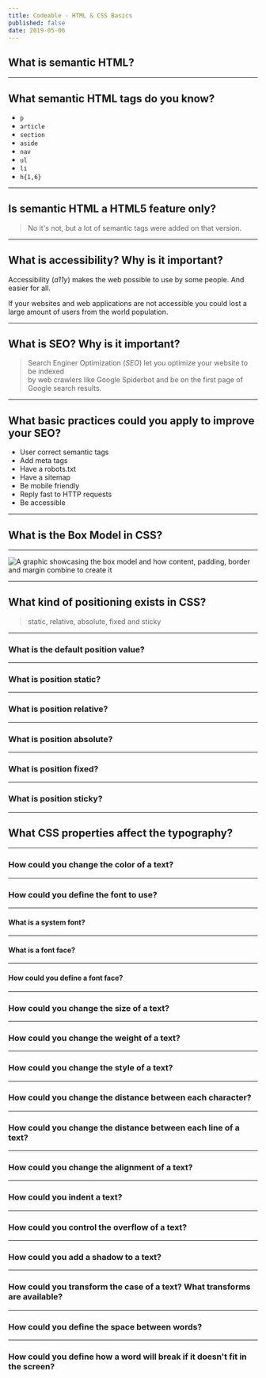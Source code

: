 ```yaml
---
title: Codeable - HTML & CSS Basics
published: false
date: 2019-05-06
---
```


## What is semantic HTML?

---

## What semantic HTML tags do you know?

- `p`
- `article`
- `section`
- `aside`
- `nav`
- `ul`
- `li`
- `h{1,6}`

---

## Is semantic HTML a HTML5 feature only?

> No it's not, but a lot of semantic tags were added on that version.

---

## What is accessibility? Why is it important?

Accessibility (_a11y_) makes the web possible to use by some people. And easier for all.

If your websites and web applications are not accessible you could lost a large amount of users from the world population.

---

## What is SEO? Why is it important?

> Search Enginer Optimization (_SEO_) let you optimize your website to be indexed<br/> by web crawlers like Google Spiderbot and be on the first page of Google search results.

---

## What basic practices could you apply to improve your SEO?

- User correct semantic tags
- Add meta tags
- Have a robots.txt
- Have a sitemap
- Be mobile friendly
- Reply fast to HTTP requests
- Be accessible

---

## What is the Box Model in CSS?

---

![A graphic showcasing the box model and how content, padding, border and margin combine to create it](https://mdn.mozillademos.org/files/13647/box-model-standard-small.png)

---

## What kind of positioning exists in CSS?

> static, relative, absolute, fixed and sticky

---

### What is the default position value?

---

### What is position static?

---

### What is position relative?

---

### What is position absolute?

---

### What is position fixed?

---

### What is position sticky?

---

## What CSS properties affect the typography?

---

### How could you change the color of a text?

---

### How could you define the font to use?

---

#### What is a system font?

---

#### What is a font face?

---

#### How could you define a font face?

---

### How could you change the size of a text?

---

### How could you change the weight of a text?

---

### How could you change the style of a text?

---

### How could you change the distance between each character?

---

### How could you change the distance between each line of a text?

---

### How could you change the alignment of a text?

---

### How could you indent a text?

---

### How could you control the overflow of a text?

---

### How could you add a shadow to a text?

---

### How could you transform the case of a text? What transforms are available?

---

### How could you define the space between words?

---

### How could you define how a word will break if it doesn't fit in the screen?
